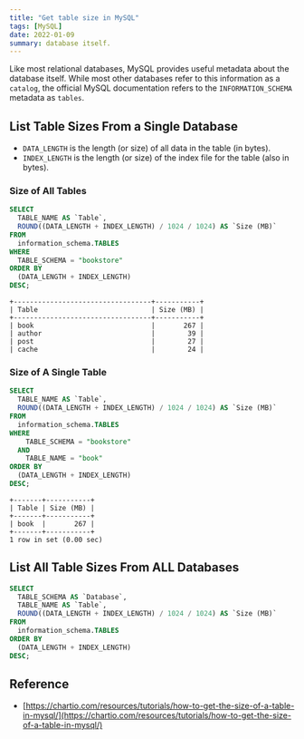 ```yaml
---
title: "Get table size in MySQL"
tags: [MySQL]
date: 2022-01-09
summary: database itself.
---
```


Like most relational databases, MySQL provides useful metadata about the
database itself. While most other databases refer to this information as a
`catalog`, the official MySQL documentation refers to the `INFORMATION_SCHEMA`
metadata as `tables`.

## List Table Sizes From a Single Database

- `DATA_LENGTH` is the length (or size) of all data in the table (in bytes).
- `INDEX_LENGTH` is the length (or size) of the index file for the table (also
  in bytes).

### Size of All Tables

```SQL
SELECT
  TABLE_NAME AS `Table`,
  ROUND((DATA_LENGTH + INDEX_LENGTH) / 1024 / 1024) AS `Size (MB)`
FROM
  information_schema.TABLES
WHERE
  TABLE_SCHEMA = "bookstore"
ORDER BY
  (DATA_LENGTH + INDEX_LENGTH)
DESC;
```

```
+----------------------------------+-----------+
| Table                            | Size (MB) |
+----------------------------------+-----------+
| book                             |       267 |
| author                           |        39 |
| post                             |        27 |
| cache                            |        24 |
```

### Size of A Single Table

```SQL
SELECT
  TABLE_NAME AS `Table`,
  ROUND((DATA_LENGTH + INDEX_LENGTH) / 1024 / 1024) AS `Size (MB)`
FROM
  information_schema.TABLES
WHERE
    TABLE_SCHEMA = "bookstore"
  AND
    TABLE_NAME = "book"
ORDER BY
  (DATA_LENGTH + INDEX_LENGTH)
DESC;
```

```
+-------+-----------+
| Table | Size (MB) |
+-------+-----------+
| book  |       267 |
+-------+-----------+
1 row in set (0.00 sec)
```

## List All Table Sizes From ALL Databases

```SQL
SELECT
  TABLE_SCHEMA AS `Database`,
  TABLE_NAME AS `Table`,
  ROUND((DATA_LENGTH + INDEX_LENGTH) / 1024 / 1024) AS `Size (MB)`
FROM
  information_schema.TABLES
ORDER BY
  (DATA_LENGTH + INDEX_LENGTH)
DESC;
```

## Reference

- [https://chartio.com/resources/tutorials/how-to-get-the-size-of-a-table-in-mysql/](https://chartio.com/resources/tutorials/how-to-get-the-size-of-a-table-in-mysql/)
